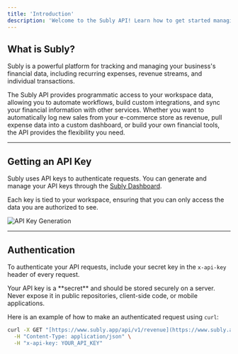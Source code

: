 ```yaml
---
title: 'Introduction'
description: 'Welcome to the Subly API! Learn how to get started managing your financial data programmatically.'
---
```


## What is Subly?
Subly is a powerful platform for tracking and managing your business's financial data, including recurring expenses, revenue streams, and individual transactions.

The Subly API provides programmatic access to your workspace data, allowing you to automate workflows, build custom integrations, and sync your financial information with other services. Whether you want to automatically log new sales from your e-commerce store as revenue, pull expense data into a custom dashboard, or build your own financial tools, the API provides the flexibility you need.

---

## Getting an API Key

Subly uses API keys to authenticate requests. You can generate and manage your API keys through the [Subly Dashboard](https://web.subly.app/settings).

Each key is tied to your workspace, ensuring that you can only access the data you are authorized to see.

<Frame>
    <img
        alt="API Key Generation"
        src="/images/api-keys.png"
    />
</Frame>

---

## Authentication

To authenticate your API requests, include your secret key in the `x-api-key` header of every request.

<Warning>
    Your API key is a **secret** and should be stored securely on a server. Never expose it in public repositories, client-side code, or mobile applications.
</Warning>

Here is an example of how to make an authenticated request using `curl`:

```bash
curl -X GET "[https://www.subly.app/api/v1/revenue](https://www.subly.app/api/v1/revenue)" \
  -H "Content-Type: application/json" \
  -H "x-api-key: YOUR_API_KEY"

